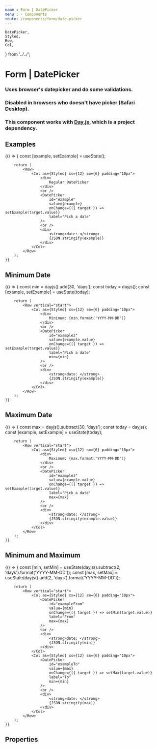 ```yaml
---
name : Form | DatePicker
menu : › Components
route: /components/form/date-picker
---
```


    DatePicker,
    Styled,
    Row,
    Col,
} from '../../';

# Form | DatePicker
### Uses browser's datepicker and do some validations.
### Disabled in browsers who doesn't have picker (Safari Desktop).
### This component works with [Day.js](https://day.js.org/), which is a project dependency.

## Examples
<Playground>
    {() => {
        const [example, setExample] = useState();

        return (
            <Row>
                <Col as={Styled} xs={12} sm={6} padding="10px">
                    <div>
                        Regular DatePicker
                    </div>
                    <br />
                    <DatePicker
                        id="example"
                        value={example}
                        onChange={({ target }) => setExample(target.value)}
                        label="Pick a date"
                    />
                    <br />
                    <div>
                        <strong>date: </strong>
                        {JSON.stringify(example)}
                    </div>
                </Col>
            </Row>
        );
    }}
</Playground>


## Minimum Date
<Playground>
    {() => {
        const min                   = dayjs().add(30, 'days');
        const today                 = dayjs();
        const [example, setExample] = useState(today);

        return (
            <Row vertical="start">
                <Col as={Styled} xs={12} sm={6} padding="10px">
                    <div>
                        Minimum: {min.format('YYYY-MM-DD')}
                    </div>
                    <br />
                    <DatePicker
                        id="example2"
                        value={example.value}
                        onChange={({ target }) => setExample(target.value)}
                        label="Pick a date"
                        min={min}
                    />
                    <br />
                    <div>
                        <strong>date: </strong>
                        {JSON.stringify(example)}
                    </div>
                </Col>
            </Row>
        );
    }}
</Playground>


## Maximum Date
<Playground>
    {() => {
        const max                   = dayjs().subtract(30, 'days');
        const today                 = dayjs();
        const [example, setExample] = useState(today);

        return (
            <Row vertical="start">
                <Col as={Styled} xs={12} sm={6} padding="10px">
                    <div>
                        Maximum: {max.format('YYYY-MM-DD')}
                    </div>
                    <br />
                    <DatePicker
                        id="example3"
                        value={example.value}
                        onChange={({ target }) => setExample(target.value)}
                        label="Pick a date"
                        max={max}
                    />
                    <br />
                    <div>
                        <strong>date: </strong>
                        {JSON.stringify(example.value)}
                    </div>
                </Col>
            </Row>
        );
    }}
</Playground>


## Minimum and Maximum
<Playground>
    {() => {
        const [min, setMin] = useState(dayjs().subtract(2, 'days').format('YYYY-MM-DD'));
        const [max, setMax] = useState(dayjs().add(2, 'days').format('YYYY-MM-DD'));

        return (
            <Row vertical="start">
                <Col as={Styled} xs={12} sm={6} padding="10px">
                    <DatePicker
                        id="exampleFrom"
                        value={min}
                        onChange={({ target }) => setMin(target.value)}
                        label="From"
                        max={max}
                    />
                    <br />
                    <div>
                        <strong>date: </strong>
                        {JSON.stringify(min)}
                    </div>
                </Col>
                <Col as={Styled} xs={12} sm={6} padding="10px">
                    <DatePicker
                        id="exampleTo"
                        value={max}
                        onChange={({ target }) => setMax(target.value)}
                        label="To"
                        min={min}
                    />
                    <br />
                    <div>
                        <strong>date: </strong>
                        {JSON.stringify(max)}
                    </div>
                </Col>
            </Row>
        );
    }}
</Playground>


## Properties
<Props of={DatePicker} />
